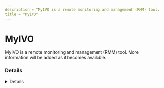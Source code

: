 ```yaml
---
description = "MyIVO is a remote monitoring and management (RMM) tool. More information will be added as it becomes available."
title = "MyIVO"
---
```




# MyIVO

MyIVO is a remote monitoring and management (RMM) tool. More information will be added as it becomes available.

### Details
<Details author={""}
         category={""}
         created={""}
         website={""}
         lastModified={"2/9/2024"}
         privileges={""}
         free={ "" }
         verification={""}
/>

#### Installation Paths
<Card code={ ["myivomgr.exe", "myivomanager.exe"] }/>





### Forensic Artifacts




#### Network Artifacts
<EuiSpacer size="xl"/>
<NetworkArtifactsTable data={ [{"Description": "Known remote domains", "Domains": ["myivo-server.software.informer.com"], "Ports": []}] }/>




### Detections
- Detects potential network activity of MyIVO RMM tool
  - [Sigma Rule](https://github.com/magicsword-io/LOLRMM/blob/main/detections/sigma/myivo_network_sigma.yml)
- Detects potential processes activity of MyIVO RMM tool
  - [Sigma Rule](https://github.com/magicsword-io/LOLRMM/blob/main/detections/sigma/myivo_processes_sigma.yml)

### References
- [myivo.com - DOA as of 2024](myivo.com - DOA as of 2024)

